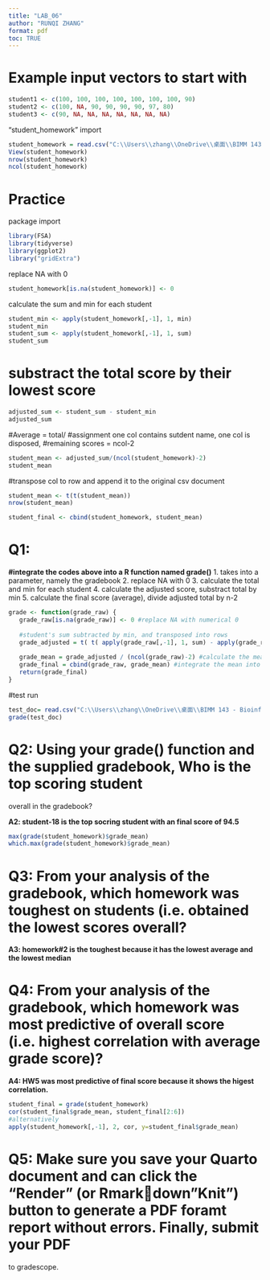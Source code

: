 ```yaml
---
title: "LAB_06"
author: "RUNQI ZHANG"
format: pdf
toc: TRUE
---
```


# Example input vectors to start with
```r
student1 <- c(100, 100, 100, 100, 100, 100, 100, 90)
student2 <- c(100, NA, 90, 90, 90, 90, 97, 80)
student3 <- c(90, NA, NA, NA, NA, NA, NA, NA)
```

"student_homework" import
```r
student_homework = read.csv("C:\\Users\\zhang\\OneDrive\\桌面\\BIMM 143 - Bioinformatics Lab\\Lab_06\\class_06\\student_homework.csv")
View(student_homework)
nrow(student_homework)
ncol(student_homework)
```

# Practice

package import
```r
library(FSA)
library(tidyverse)
library(ggplot2)
library("gridExtra")
```

replace NA with 0
```r
student_homework[is.na(student_homework)] <- 0
```

calculate the sum and min for each student
```r
student_min <- apply(student_homework[,-1], 1, min)
student_min
student_sum <- apply(student_homework[,-1], 1, sum)
student_sum
```
# substract the total score by their lowest score
```r
adjusted_sum <- student_sum - student_min
adjusted_sum
```
#Average = total/ #assignment
one col contains sutdent name, one col is disposed, #remaining scores = ncol-2
```r
student_mean <- adjusted_sum/(ncol(student_homework)-2)
student_mean
```
#transpose col to row and append it to the original csv document
```r
student_mean <- t(t(student_mean))
nrow(student_mean)

student_final <- cbind(student_homework, student_mean)
```

# Q1:
**#integrate the codes above into a R function named grade()**
1. takes into a parameter, namely the gradebook
2. replace NA with 0
3. calculate the total and min for each student
4. calculate the adjusted score, substract total by min
5. calculate the final score (average), divide adjusted total by n-2

```r
grade <- function(grade_raw) {
   grade_raw[is.na(grade_raw)] <- 0 #replace NA with numerical 0
   
   #student's sum subtracted by min, and transposed into rows
   grade_adjusted = t( t( apply(grade_raw[,-1], 1, sum) - apply(grade_raw[,-1], 1, min) ) ) 
   
   grade_mean = grade_adjusted / (ncol(grade_raw)-2) #calculate the mean
   grade_final = cbind(grade_raw, grade_mean) #integrate the mean into a final document
   return(grade_final) 
}
```

#test run
```r
test_doc= read.csv("C:\\Users\\zhang\\OneDrive\\桌面\\BIMM 143 - Bioinformatics Lab\\Lab_06\\class_06\\student_homework.csv")
grade(test_doc)
```
# Q2: Using your grade() function and the supplied gradebook, Who is the top scoring student
overall in the gradebook?

**A2: student-18 is the top socring student with an final score of 94.5**

```r
max(grade(student_homework)$grade_mean)
which.max(grade(student_homework)$grade_mean)
```

# Q3: From your analysis of the gradebook, which homework was toughest on students (i.e. obtained the lowest scores overall?

**A3: homework#2 is the toughest because it has the lowest average and the lowest median**


# Q4: From your analysis of the gradebook, which homework was most predictive of overall score (i.e. highest correlation with average grade score)?

**A4: HW5 was most predictive of final score because it shows the higest correlation.**
```r
student_final = grade(student_homework)
cor(student_final$grade_mean, student_final[2:6])
#alternatively
apply(student_homework[,-1], 2, cor, y=student_final$grade_mean)
```


# Q5: Make sure you save your Quarto document and can click the “Render” (or Rmarkdown”Knit”) button to generate a PDF foramt report without errors. Finally, submit your PDF
to gradescope.